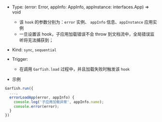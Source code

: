
- Type: <Highlight> (error: Error, appInfo: AppInfo, appInstance: interfaces.App) => void </Highlight>
  - 该 `hook` 的参数分别为：`error` 实例、 `appInfo` 信息、`appInstance` 应用实例
  - 一旦设置该 hook，子应用加载错误不会 throw 到文档流中，全局错误监听将无法捕获到；
- Kind: `sync`, `sequential`
- Trigger:

  - 在调用 `Garfish.load` 过程中，并且加载失败时触发该 `hook`

- 示例

```ts
Garfish.run({
  ...,
  errorLoadApp(error, appInfo) {
    console.log('子应用加载异常', appInfo.name);
    console.error(error);
  }
})
```

